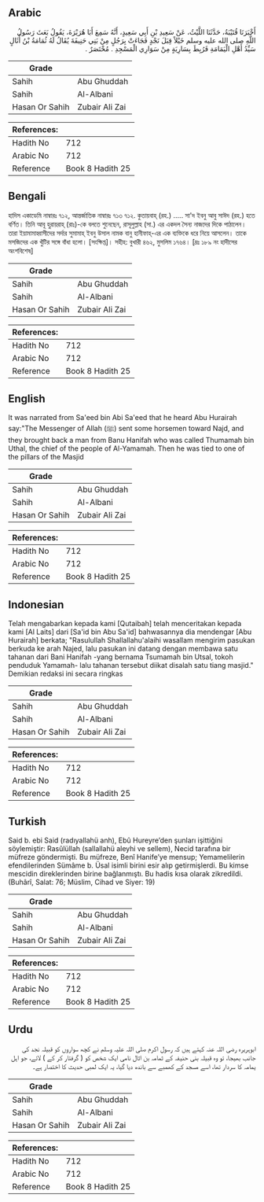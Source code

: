 ## Arabic


<div dir="rtl" lang="ar" style={{fontSize:'larger',backgroundColor:'#f8f9fa',padding:20}}>
أَخْبَرَنَا قُتَيْبَةُ، حَدَّثَنَا اللَّيْثُ، عَنْ سَعِيدِ بْنِ أَبِي سَعِيدٍ، أَنَّهُ سَمِعَ أَبَا هُرَيْرَةَ، يَقُولُ بَعَثَ رَسُولُ اللَّهِ صلى الله عليه وسلم خَيْلاً قِبَلَ نَجْدٍ فَجَاءَتْ بِرَجُلٍ مِنْ بَنِي حَنِيفَةَ يُقَالُ لَهُ ثُمَامَةُ بْنُ أُثَالٍ سَيِّدُ أَهْلِ الْيَمَامَةِ فَرُبِطَ بِسَارِيَةٍ مِنْ سَوَارِي الْمَسْجِدِ ‏.‏ مُخْتَصَرٌ ‏.‏
</div>
<div style={{backgroundColor:'#f8f9fa',padding:20, marginBottom: 10}}><table> <thead> <tr> <th>Grade</th> <th></th> </tr> </thead> <tbody> <tr><td>Sahih</td><td>Abu Ghuddah</td></tr><tr><td>Sahih</td><td>Al-Albani</td></tr><tr><td>Hasan Or Sahih</td><td>Zubair Ali Zai</td></tr></tbody></table><table> <thead> <tr> <th>References:</th> <th></th> </tr> </thead> <tbody><tr><td>Hadith No</td><td>712</td></tr><tr><td>Arabic No</td><td>712</td></tr><tr><td>Reference</td><td>Book 8 Hadith 25</td></tr></tbody></table></div>

## Bengali


<div dir="ltr" lang="bn" style={{fontSize:'larger',backgroundColor:'#f8f9fa',padding:20}}>
হাদিস একাডেমি নাম্বারঃ ৭১২, আন্তর্জাতিক নাম্বারঃ ৭১৩ ৭১২. কুতায়বাহ্ (রহ.) ..... সা'দ ইবনু আবু সাঈদ (রহ.) হতে বর্ণিত। তিনি আবূ হুরায়রাহ্ (রাঃ)-কে বলতে শুনেছেন, রাসূলুল্লাহ (সা.) এর একদল সৈন্য নাজদের দিকে পাঠালেন। তারা ইয়ামামাহ্বাসীদের সর্দার সুমামাহ্ ইবনু উসাল নামক বানু হানীফাহ্-এর এক ব্যক্তিকে ধরে নিয়ে আসলেন। তাকে মসজিদের এক খুঁটির সঙ্গে বাঁধা হলো। [সংক্ষিপ্ত]। সহীহ: বুখারী ৪৬২, মুসলিম ১৭৬৪। [দ্রঃ ১৮৯ নং হাদীসের অংশবিশেষ]
</div>
<div style={{backgroundColor:'#f8f9fa',padding:20, marginBottom: 10}}><table> <thead> <tr> <th>Grade</th> <th></th> </tr> </thead> <tbody> <tr><td>Sahih</td><td>Abu Ghuddah</td></tr><tr><td>Sahih</td><td>Al-Albani</td></tr><tr><td>Hasan Or Sahih</td><td>Zubair Ali Zai</td></tr></tbody></table><table> <thead> <tr> <th>References:</th> <th></th> </tr> </thead> <tbody><tr><td>Hadith No</td><td>712</td></tr><tr><td>Arabic No</td><td>712</td></tr><tr><td>Reference</td><td>Book 8 Hadith 25</td></tr></tbody></table></div>

## English


<div dir="ltr" lang="en" style={{fontSize:'larger',backgroundColor:'#f8f9fa',padding:20}}>
It was narrated from Sa'eed bin Abi Sa'eed that he heard Abu Hurairah say:"The Messenger of Allah (ﷺ) sent some horsemen toward Najd, and they brought back a man from Banu Hanifah who was called Thumamah bin Uthal, the chief of the people of Al-Yamamah. Then he was tied to one of the pillars of the Masjid
</div>
<div style={{backgroundColor:'#f8f9fa',padding:20, marginBottom: 10}}><table> <thead> <tr> <th>Grade</th> <th></th> </tr> </thead> <tbody> <tr><td>Sahih</td><td>Abu Ghuddah</td></tr><tr><td>Sahih</td><td>Al-Albani</td></tr><tr><td>Hasan Or Sahih</td><td>Zubair Ali Zai</td></tr></tbody></table><table> <thead> <tr> <th>References:</th> <th></th> </tr> </thead> <tbody><tr><td>Hadith No</td><td>712</td></tr><tr><td>Arabic No</td><td>712</td></tr><tr><td>Reference</td><td>Book 8 Hadith 25</td></tr></tbody></table></div>

## Indonesian


<div dir="ltr" lang="id" style={{fontSize:'larger',backgroundColor:'#f8f9fa',padding:20}}>
Telah mengabarkan kepada kami [Qutaibah] telah menceritakan kepada kami [Al Laits] dari [Sa'id bin Abu Sa'id] bahwasannya dia mendengar [Abu Hurairah] berkata; "Rasulullah Shallallahu'alaihi wasallam mengirim pasukan berkuda ke arah Najed, lalu pasukan ini datang dengan membawa satu tahanan dari Bani Hanifah -yang bernama Tsumamah bin Utsal, tokoh penduduk Yamamah- lalu tahanan tersebut diikat disalah satu tiang masjid." Demikian redaksi ini secara ringkas
</div>
<div style={{backgroundColor:'#f8f9fa',padding:20, marginBottom: 10}}><table> <thead> <tr> <th>Grade</th> <th></th> </tr> </thead> <tbody> <tr><td>Sahih</td><td>Abu Ghuddah</td></tr><tr><td>Sahih</td><td>Al-Albani</td></tr><tr><td>Hasan Or Sahih</td><td>Zubair Ali Zai</td></tr></tbody></table><table> <thead> <tr> <th>References:</th> <th></th> </tr> </thead> <tbody><tr><td>Hadith No</td><td>712</td></tr><tr><td>Arabic No</td><td>712</td></tr><tr><td>Reference</td><td>Book 8 Hadith 25</td></tr></tbody></table></div>

## Turkish


<div dir="ltr" lang="tr" style={{fontSize:'larger',backgroundColor:'#f8f9fa',padding:20}}>
Said b. ebi Said (radıyallahü anh), Ebû Hureyre’den şunları işittiğini söylemiştir: Rasûlüllah (sallallahü aleyhi ve sellem), Necid tarafına bir müfreze göndermişti. Bu müfreze, Benî Hanife’ye mensup; Yemamelilerin efendilerinden Sümâme b. Üsal isimli birini esir alıp getirmişlerdi. Bu kimse mescidin direklerinden birine bağlanmıştı. Bu hadis kısa olarak zikredildi. (Buhârî, Salat: 76; Müslim, Cihad ve Siyer: 19)
</div>
<div style={{backgroundColor:'#f8f9fa',padding:20, marginBottom: 10}}><table> <thead> <tr> <th>Grade</th> <th></th> </tr> </thead> <tbody> <tr><td>Sahih</td><td>Abu Ghuddah</td></tr><tr><td>Sahih</td><td>Al-Albani</td></tr><tr><td>Hasan Or Sahih</td><td>Zubair Ali Zai</td></tr></tbody></table><table> <thead> <tr> <th>References:</th> <th></th> </tr> </thead> <tbody><tr><td>Hadith No</td><td>712</td></tr><tr><td>Arabic No</td><td>712</td></tr><tr><td>Reference</td><td>Book 8 Hadith 25</td></tr></tbody></table></div>

## Urdu


<div dir="rtl" lang="ur" style={{fontSize:'larger',backgroundColor:'#f8f9fa',padding:20}}>
ابوہریرہ رضی اللہ عنہ کہتے ہیں کہ رسول اکرم صلی اللہ علیہ وسلم نے کچھ سواروں کو قبیلہ نجد کی جانب بھیجا، تو وہ قبیلہ بنی حنیفہ کے ثمامہ بن اثال نامی ایک شخص کو ( گرفتار کر کے ) لائے، جو اہل یمامہ کا سردار تھا، اسے مسجد کے کھمبے سے باندھ دیا گیا، یہ ایک لمبی حدیث کا اختصار ہے۔
</div>
<div style={{backgroundColor:'#f8f9fa',padding:20, marginBottom: 10}}><table> <thead> <tr> <th>Grade</th> <th></th> </tr> </thead> <tbody> <tr><td>Sahih</td><td>Abu Ghuddah</td></tr><tr><td>Sahih</td><td>Al-Albani</td></tr><tr><td>Hasan Or Sahih</td><td>Zubair Ali Zai</td></tr></tbody></table><table> <thead> <tr> <th>References:</th> <th></th> </tr> </thead> <tbody><tr><td>Hadith No</td><td>712</td></tr><tr><td>Arabic No</td><td>712</td></tr><tr><td>Reference</td><td>Book 8 Hadith 25</td></tr></tbody></table></div>